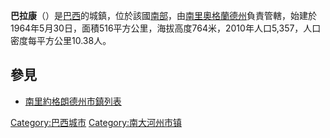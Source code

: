 {{Coord|27|40|18|S|51|27|38|W|display=title}}

'''巴拉康'''（{{lang-pt|Barracão}}）是[[巴西|巴西]]的城鎮，位於該國[[巴西南部|南部]]，由[[南里奧格蘭德州|南里奧格蘭德州]]負責管轄，始建於1964年5月30日，面積516平方公里，海拔高度764米，2010年人口5,357，人口密度每平方公里10.38人。

== 參見 ==
* [[南里約格朗德州市鎮列表|南里約格朗德州市鎮列表]]

{{Brazil-geo-stub}}
{{南里約格朗德州市鎮}}
[[Category:巴西城市|Category:巴西城市]]
[[Category:南大河州市镇|Category:南大河州市镇]]